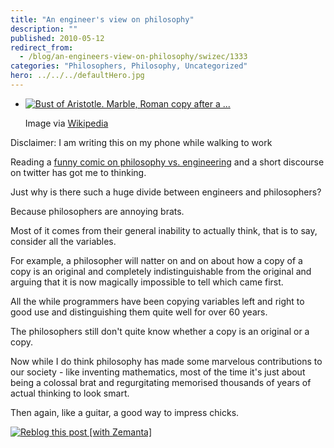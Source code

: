 ```yaml
---
title: "An engineer's view on philosophy"
description: ""
published: 2010-05-12
redirect_from:
  - /blog/an-engineers-view-on-philosophy/swizec/1333
categories: "Philosophers, Philosophy, Uncategorized"
hero: ../../../defaultHero.jpg
---
```


- [![Bust of Aristotle. Marble, Roman copy after a ...](https://swizec.com/wp-content/uploads/2010/05/300px-Aristotle_Altemps_Inv8575.jpg "Bust of Aristotle. Marble, Roman copy after a ...")](http://commons.wikipedia.org/wiki/Image:Aristotle_Altemps_Inv8575.jpg)

  Image via [Wikipedia](http://commons.wikipedia.org/wiki/Image:Aristotle_Altemps_Inv8575.jpg)

Disclaimer: I am writing this on my phone while walking to work

Reading a [funny comic on philosophy vs. engineering](http://www.smbc-comics.com/index.php?db=comics&id=1879#comic) and a short discourse on twitter has got me to thinking.

Just why is there such a huge divide between engineers and philosophers?

Because philosophers are annoying brats.

Most of it comes from their general inability to actually think, that is to say, consider all the variables.

For example, a philosopher will natter on and on about how a copy of a copy is an original and completely indistinguishable from the original and arguing that it is now magically impossible to tell which came first.

All the while programmers have been copying variables left and right to good use and distinguishing them quite well for over 60 years.

The philosophers still don't quite know whether a copy is an original or a copy.

Now while I do think philosophy has made some marvelous contributions to our society - like inventing mathematics, most of the time it's just about being a colossal brat and regurgitating memorised thousands of years of actual thinking to look smart.

Then again, like a guitar, a good way to impress chicks.

[![Reblog this post [with Zemanta]](https://img.zemanta.com/reblog_e.png?x-id=4020dd1e-ac80-4db8-b431-2f8bff7b0eda)](http://reblog.zemanta.com/zemified/4020dd1e-ac80-4db8-b431-2f8bff7b0eda/ "Reblog this post [with Zemanta]")
